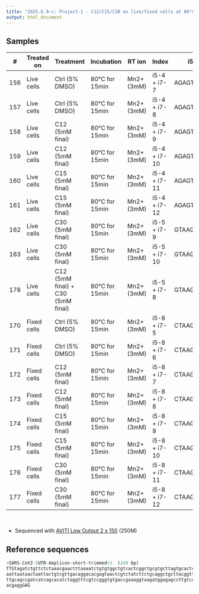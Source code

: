 ```yaml
---
title: "2025.6.9-c: Project-1 - C12/C15/C30 on live/fixed cells at 80°C"
output: html_document
---
```



## Samples

<div style="font-size: 0.8em;">
| #   | Treated on  | Treatment                         | Incubation     | RT ion     | Index        | i5       | i7       |
|-----|-------------|-----------------------------------|----------------|------------|--------------|----------|----------|
| 156 | Live cells  | Ctrl (5% DMSO)                    | 80°C for 15min | Mn2+ (3mM) | i5-4 + i7-7  | AGAGTAGA | GTAGAGAG |
| 157 | Live cells  | Ctrl (5% DMSO)                    | 80°C for 15min | Mn2+ (3mM) | i5-4 + i7-8  | AGAGTAGA | CCTCTCTG |
| 158 | Live cells  | C12 (5mM final)                   | 80°C for 15min | Mn2+ (3mM) | i5-4 + i7-9  | AGAGTAGA | AGCGTAGC |
| 159 | Live cells  | C12 (5mM final)                   | 80°C for 15min | Mn2+ (3mM) | i5-4 + i7-10 | AGAGTAGA | CAGCCTCG |
| 160 | Live cells  | C15 (5mM final)                   | 80°C for 15min | Mn2+ (3mM) | i5-4 + i7-11 | AGAGTAGA | TGCCTCTT |
| 161 | Live cells  | C15 (5mM final)                   | 80°C for 15min | Mn2+ (3mM) | i5-4 + i7-12 | AGAGTAGA | TCCTCTAC |
| 162 | Live cells  | C30 (5mM final)                   | 80°C for 15min | Mn2+ (3mM) | i5-5 + i7-9  | GTAAGGAG | AGCGTAGC |
| 163 | Live cells  | C30 (5mM final)                   | 80°C for 15min | Mn2+ (3mM) | i5-5 + i7-10 | GTAAGGAG | CAGCCTCG |
| 178 | Live cells  | C12 (5mM final) + C30 (5mM final) | 80°C for 15min | Mn2+ (3mM) | i5-5 + i7-8  | GTAAGGAG | CCTCTCTG |
| 170 | Fixed cells | Ctrl (5% DMSO)                    | 80°C for 15min | Mn2+ (3mM) | i5-8 + i7-5  | CTAAGCCT | AGGAGTCC |
| 171 | Fixed cells | Ctrl (5% DMSO)                    | 80°C for 15min | Mn2+ (3mM) | i5-8 + i7-6  | CTAAGCCT | CATGCCTA |
| 172 | Fixed cells | C12 (5mM final)                   | 80°C for 15min | Mn2+ (3mM) | i5-8 + i7-7  | CTAAGCCT | GTAGAGAG |
| 173 | Fixed cells | C12 (5mM final)                   | 80°C for 15min | Mn2+ (3mM) | i5-8 + i7-8  | CTAAGCCT | CCTCTCTG |
| 174 | Fixed cells | C15 (5mM final)                   | 80°C for 15min | Mn2+ (3mM) | i5-8 + i7-9  | CTAAGCCT | AGCGTAGC |
| 175 | Fixed cells | C15 (5mM final)                   | 80°C for 15min | Mn2+ (3mM) | i5-8 + i7-10 | CTAAGCCT | CAGCCTCG |
| 176 | Fixed cells | C30 (5mM final)                   | 80°C for 15min | Mn2+ (3mM) | i5-8 + i7-11 | CTAAGCCT | TGCCTCTT |
| 177 | Fixed cells | C30 (5mM final)                   | 80°C for 15min | Mn2+ (3mM) | i5-8 + i7-12 | CTAAGCCT | TCCTCTAC |
</div>
<br>

- Sequenced with [AVITI Low Output 2 x 150](https://www.elementbiosciences.com/products/aviti/specs) (250M)


## Reference sequences

```r
>SARS-CoV2-5UTR-Amplicon-short-trimmed+3  (249 bp)
TTGtagatctgttctctaaacgaactttaaaatctgtgtggctgtcactcggctgcgtgcttagtgcactcacgcagtat
aattaataactaattactgtcgttgacaggacacgagtaactcgtctatcttctgcaggctgcttacggtttcgtccgtg
ttgcagccgatcatcagcacatctaggtttcgtccgggtgtgaccgaaaggtaagatggagagccttgtccctggtttca
acgaggGAG
```
